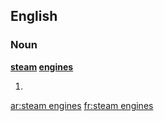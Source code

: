 ==English==

===Noun===
'''[[steam]] [[engine]]s'''

# {{plural of|[[steam engine]]}}

[[ar:steam engines]]
[[fr:steam engines]]